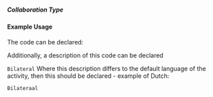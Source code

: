 ===== Collaboration Type ===== 
{{for revison 1.02}}

==== Example Usage ====
The code can be declared:

<code xml>
<collaboration-type code="1"/>
</code>
Additionally, a description of this code can be declared

<code xml>
<collaboration-type code="1">Bilateral</collaboration-type>
</code>
Where this description differs to the default language of the activity, then this should be declared - example of Dutch:
 
<code xml>
<collaboration-type code="1" xml:lang="nl">Bilateraal</collaboration-type>
</code>